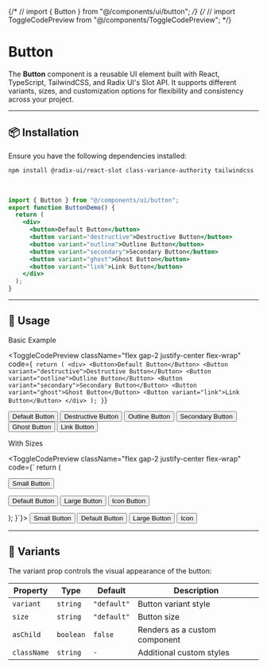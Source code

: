 {/* // import { Button } from "@/components/ui/button"; */}
{/* // import ToggleCodePreview from "@/components/ToggleCodePreview"; */}

# Button

The **Button** component is a reusable UI element built with React, TypeScript, TailwindCSS, and Radix UI's Slot API. It supports different variants, sizes, and customization options for flexibility and consistency across your project.

---

## 📦 Installation

Ensure you have the following dependencies installed:

```bash
npm install @radix-ui/react-slot class-variance-authority tailwindcss
```
<br/>

```jsx
import { Button } from "@/components/ui/button";
export function ButtonDemo() {
  return (
    <div>
      <button>Default Button</button>
      <button variant="destructive">Destructive Button</button>
      <button variant="outline">Outline Button</button>
      <button variant="secondary">Secondary Button</button>
      <button variant="ghost">Ghost Button</button>
      <button variant="link">Link Button</button>
    </div>
  );
}
```

---

## 🚀 Usage

Basic Example

<ToggleCodePreview
  className="flex gap-2 justify-center flex-wrap"
  code={`
return (
    <div>
      <Button>Default Button</Button>
      <Button variant="destructive">Destructive Button</Button>
      <Button variant="outline">Outline Button</Button>
      <Button variant="secondary">Secondary Button</Button>
      <Button variant="ghost">Ghost Button</Button>
      <Button variant="link">Link Button</Button>
    </div>
  );
}`}
>
  <Button>Default Button</Button>
  <Button variant="destructive">Destructive Button</Button>
  <Button variant="outline">Outline Button</Button>
  <Button variant="secondary">Secondary Button</Button>
  <Button variant="ghost">Ghost Button</Button>
  <Button variant="link">Link Button</Button>
</ToggleCodePreview>

With Sizes

 <ToggleCodePreview
className="flex gap-2 justify-center flex-wrap"
code={`
return (
<div>
<Button size="sm">Small Button</Button>

<Button size="default">Default Button</Button>
<Button size="lg">Large Button</Button>
<Button size="icon">Icon Button</Button>
    </div>
  );
}`}>
<Button size="sm">Small Button</Button>
<Button size="default">Default Button</Button>
<Button size="lg">Large Button</Button>
<Button size="icon">Icon</Button>
</ToggleCodePreview>

---

## 🎨 Variants

The variant prop controls the visual appearance of the button:

| **Property** | **Type**  | **Default** | **Description**               |
| ------------ | --------- | ----------- | ----------------------------- |
| `variant`    | `string`  | `"default"` | Button variant style          |
| `size`       | `string`  | `"default"` | Button size                   |
| `asChild`    | `boolean` | `false`     | Renders as a custom component |
| `className`  | `string`  | `-`         | Additional custom styles      |
